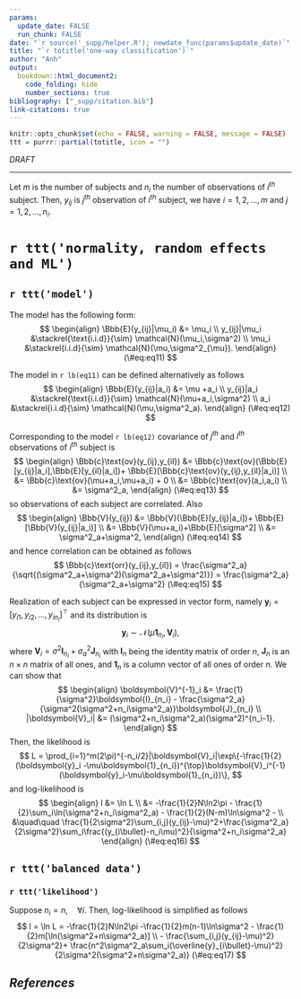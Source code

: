 ```yaml
---
params:
  update_date: FALSE
  run_chunk: FALSE
date: "`r source('_supp/helper.R'); newdate_func(params$update_date)`"
title: "`r totitle('one-way classification')`"
author: "Anh"
output: 
  bookdown::html_document2:
    code_folding: hide
    number_sections: true
bibliography: ["_supp/citation.bib"]
link-citations: true
---
```


\newcommand{\v}[1]{\boldsymbol{#1}}
\newcommand{\hat}[1]{\widehat{#1}}
\newcommand{\mm}[1]{\mathbb{#1}}
\newcommand{\bar}[1]{\overline{#1}}
\newcommand{\tp}[1]{\boldsymbol{#1}^{\top}}
\newcommand{\overeq}[2]{\stackrel{#1}{#2}}



\def\E{\Bbb{E}}
\def\V{\Bbb{V}}
\def\P{\Bbb{P}}
\def\cov{\Bbb{c}\text{ov}}
\def\cor{\Bbb{c}\text{orr}}
\def\I{{\large\unicode{x1D7D9}}}
\def\indep{\perp\!\!\!\!\perp}
\def\epsilon{\varepsilon}
\def\tr{\text{tr}}


```r
knitr::opts_chunk$set(echo = FALSE, warning = FALSE, message = FALSE)
ttt = purrr::partial(totitle, icon = "")
```

::: {.watermark}
*DRAFT*
:::

---

Let $m$ is the number of subjects and $n_i$ the number of observations of $i^{th}$ subject. Then, $y_{ij}$ is $j^{th}$ observation of $i^{th}$ subject, we have $i = 1,2,\dots,m$ and $j = 1,2,\dots,n_i$.

# `r ttt('normality, random effects and ML')`

## `r ttt('model')`

The model has the following form:
$$
\begin{align}
\E(y_{ij}|\mu_i) &= \mu_i \\
y_{ij}|\mu_i &\stackrel{\text{i.i.d}}{\sim} \mathcal{N}(\mu_i,\sigma^2) \\
\mu_i &\stackrel{i.i.d}{\sim} \mathcal{N}(\mu,\sigma^2_{\mu}).
\end{align}
(\#eq:eq11)
$$

The model in `r lb(eq11)` can be defined alternatively as follows
$$
\begin{align}
\E(y_{ij}|a_i) &= \mu +a_i \\
y_{ij}|a_i &\stackrel{\text{i.i.d}}{\sim} \mathcal{N}(\mu+a_i,\sigma^2) \\
a_i &\stackrel{i.i.d}{\sim} \mathcal{N}(\mu,\sigma^2_a).
\end{align}
(\#eq:eq12)
$$

Corresponding to the model `r lb(eq12)` covariance of $j^{th}$ and $l^{th}$ observations of $i^{th}$ subject is 
$$
\begin{align}
\cov(y_{ij},y_{il}) &= \cov(\E[y_{ij}|a_i],\E[y_{il}|a_i])+ \E[\cov(y_{ij},y_{il}|a_i)] \\
&= \cov(\mu+a_i,\mu+a_i) + 0 \\
&= \cov(a_i,a_i) \\
&= \sigma^2_a,
\end{align}
(\#eq:eq13)
$$
so observations of each subject are correlated. Also
$$
\begin{align}
\V(y_{ij}) &= \V(\E[y_{ij}|a_i])+ \E[\V(y_{ij}|a_i)] \\
&= \V(\mu+a_i)+\E[\sigma^2] \\
&= \sigma^2_a+\sigma^2,
\end{align}
(\#eq:eq14)
$$
and hence correlation can be obtained as follows
$$
\cor(y_{ij},y_{il}) = \frac{\sigma^2_a}{\sqrt{(\sigma^2_a+\sigma^2)(\sigma^2_a+\sigma^2)}} = \frac{\sigma^2_a}{\sigma^2_a+\sigma^2}
(\#eq:eq15)
$$

Realization of each subject can be expressed in vector form, namely $\v y_i = [y_{i1},y_{i2},\dots,y_{in_i}]^{\top}$ and its distribution is
$$
\v y_i \sim \mathcal{N}(\mu\v 1_{n_i},\v V_i),
$$
where $\v V_i = \sigma^2\v I_{n_i} + \sigma^2_a\v J_{n_i}$ with $\v I_n$ being the identity matrix of order $n$, $\v J_n$ is an $n\times n$ matrix of all ones, and $\v 1_n$ is a column vector of all ones of order $n$. We can show that 
$$
\begin{align}
\v V^{-1}_i &= \frac{1}{\sigma^2}\v I_{n_i} - \frac{\sigma^2_a}{\sigma^2(\sigma^2+n_i\sigma^2_a)}\v J_{n_i} \\
|\v V_i| &= (\sigma^2+n_i\sigma^2_a)(\sigma^2)^{n_i-1}.
\end{align}
$$
Then, the likelihood is 
$$
L = \prod_{i=1}^m(2\pi)^{-n_i/2}|\v V_i|\exp\{-\frac{1}{2}(\v y_i -\mu\v 1_{n_i})^{\top}\v V_i^{-1}(\v y_i-\mu\v 1_{n_i})\},
$$
and log-likelihood is
$$
\begin{align}
l &= \ln L \\
&= -\frac{1}{2}N\ln2\pi - \frac{1}{2}\sum_i\ln(\sigma^2+n_i\sigma^2_a) - \frac{1}{2}(N-m)\ln\sigma^2 - \\ 
&\quad\quad \frac{1}{2\sigma^2}\sum_{i,j}(y_{ij}-\mu)^2+\frac{\sigma^2_a}{2\sigma^2}\sum_i\frac{(y_{i\bullet}-n_i\mu)^2}{\sigma^2+n_i\sigma^2_a}
\end{align}
(\#eq:eq16)
$$

## `r ttt('balanced data')`

### `r ttt('likelihood')`

Suppose $n_i =n, \quad \forall i$. Then, log-likelihood is simplified as follows
$$
l = \ln L = -\frac{1}{2}N\ln2\pi -\frac{1}{2}m(n-1)\ln\sigma^2 - \frac{1}{2}m[\ln(\sigma^2+n\sigma^2_a)] \\
- \frac{\sum_{i,j}(y_{ij}-\mu)^2}{2\sigma^2}+ \frac{n^2\sigma^2_a\sum_i(\bar{y}_{i\bullet}-\mu)^2}{2\sigma^2(\sigma^2+n\sigma^2_a)}
(\#eq:eq17)
$$


















<!-- ----------------------------------------------------------------------------- -->

::: {.shad}
# _References_ {-}
:::
